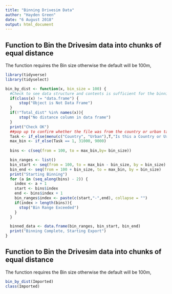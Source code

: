 ```yaml
---
title: "Binning Drivesim Data"
author: "Hayden Green"
date: "6 August 2018"
output: html_document
---
```


## Function to Bin the Drivesim data into chunks of equal distance
  The function requires the Bin size otherwise the default will be 100m,


```r
library(tidyverse)
library(tidyselect)

bin_by_dist <- function(x, bin_size = 100) {
  #Check to see data structure and contents is sufficient for the binning function. 
  if(class(x) != "data.frame") {
      stop("Object is Not Data Frame")
  }
  if(!"Total_dist" %in% names(x)){
      stop("No distance column in data frame")
  }
  print("Check OK")
  ##pop up to confirm whether the file was from the country or urban task. 
  Task <- if_else(menu(c("Country", "Urban"),T,"Is this a Country or Urban scenario?") == 1, 1, 2)
  max_bin <- if_else(Task == 1, 31000, 9000)
  
  bins <- c(seq(from = 100, to = max_bin,by= bin_size))

  bin_ranges <- list()
  bin_start <- seq(from = 100, to = max_bin - bin_size, by = bin_size)
  bin_end <- seq(from = 100 + bin_size, to = max_bin, by = bin_size)
  print("Starting Binning")
  for (a in (seq_along(bins) - 2)) {
    index <- a + 1
    start <- bins$index
    end <- bins$index + 1
    bin_ranges$index <- paste(c(start,"-",end), collapse = "")
    if(index > length(bins)){
      stop("Bin Range Exceeded")
    }
  }

  binned_data <- data.frame(bin_ranges, bin_start, bin_end)
  print("Binning Complete, Starting Export")
}
```

## Function to Bin the Drivesim data into chunks of equal distance
  The function requires the Bin size otherwise the default will be 100m, 

```r

bin_by_dist(Imported)
class(Imported)

```


```r


```

